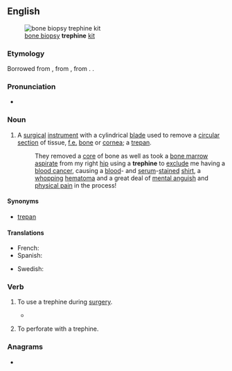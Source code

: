 ==English==
{{wikipedia}}
[[File:Rochester_Bome_Biopsy_Trephine_Kit.jpg|thumb|right|[[bone biopsy]] '''trephine''' [[kit]]]]

===Etymology===
Borrowed from {{bor|en|fr|tréphine}}, from {{der|en|la|trepanum}}, from {{der|en|grc|τρύπανον||auger, borer}}. {{doublet|en|trepan}}.

===Pronunciation===
* {{IPA|/tɹɪˈfaɪn/|lang=en}}

===Noun===
{{en-noun}}

# {{lb|en|medicine}} A [[surgical]] [[instrument]] with a cylindrical [[blade]] used to remove a [[circular]] [[section]] of tissue, [[f.e.]] [[bone]] or [[cornea]]; a [[trepan]].
#: They removed a [[core]] of bone as well as took a [[bone marrow]] [[aspirate]] from my right [[hip]] using a '''trephine''' to [[exclude]] me having a [[blood cancer]], causing a [[blood]]- and [[serum]]-[[stained]] [[shirt]], a [[whopping]] [[hematoma]] and a great deal of [[mental anguish]] and [[physical pain]] in the process!

====Synonyms====
* [[trepan]] {{qualifier|obsolete}}

====Translations====
{{trans-top|surgical instrument to remove a circular section from the skull}}
* French: {{t+|fr|trépan|m}}
* Spanish: {{t+|es|trépano|m}}
{{trans-mid}}
* Swedish: {{t+|sv|trepan|c}}
{{trans-bottom}}

===Verb===
{{en-verb|trephin}}

# {{lb|en|intransitive}} To use a trephine during [[surgery]].
#* {{quote-text|year=1897|author={{w|Bram Stoker}}|title={{w|Dracula}}|chapter=21|passage="We shall wait," said Van Helsing, "just long enough to fix the best spot for '''trephining''', so that we may most quickly and perfectly remove the blood clot, for it is evident that the haemorrhage is increasing."}}
# {{lb|en|transitive}} To perforate with a trephine.

===Anagrams===
* {{anagrams|en|a=eehinprt|nephrite|prehnite|repineth|ripeneth}}